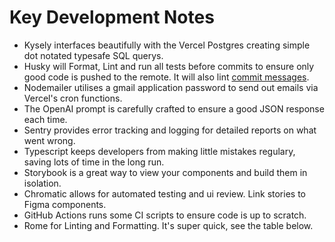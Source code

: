 
<Meta title="Documentation/Notes"/>

# Key Development Notes

- Kysely interfaces beautifully with the Vercel Postgres creating simple dot notated typesafe SQL querys.
- Husky will Format, Lint and run all tests before commits to ensure only good code is pushed to the remote. It will also lint [commit messages](https://conventionalcommits.org).
- Nodemailer utilises a gmail application password to send out emails via Vercel's cron functions.
- The OpenAI prompt is carefully crafted to ensure a good JSON response each time.
- Sentry provides error tracking and logging for detailed reports on what went wrong.
- Typescript keeps developers from making little mistakes regulary, saving lots of time in the long run.
- Storybook is a great way to view your components and build them in isolation.
- Chromatic allows for automated testing and ui review. Link stories to Figma components.
- GitHub Actions runs some CI scripts to ensure code is up to scratch.
- Rome for Linting and Formatting. It's super quick, see the table below.
